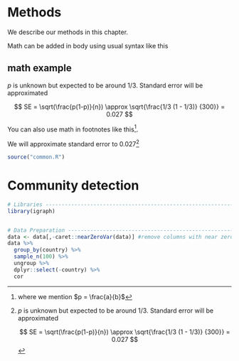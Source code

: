 # Methods

We describe our methods in this chapter.

Math can be added in body using usual syntax like this

## math example

$p$ is unknown but expected to be around 1/3. Standard error will be approximated

$$
SE = \sqrt(\frac{p(1-p)}{n}) \approx \sqrt{\frac{1/3 (1 - 1/3)} {300}} = 0.027
$$

You can also use math in footnotes like this^[where we mention $p = \frac{a}{b}$].

We will approximate standard error to 0.027[^longnote]

[^longnote]: $p$ is unknown but expected to be around 1/3. Standard error will be approximated

    $$
    SE = \sqrt(\frac{p(1-p)}{n}) \approx \sqrt{\frac{1/3 (1 - 1/3)} {300}} = 0.027
    $$

```r
source("common.R") 
```

# Community detection
```r
# Libraries --------------------------------------------------------------
library(igraph)


# Data Preparation -------------------------------------------------------
data <- data[,-caret::nearZeroVar(data)] #remove columns with near zero variance
data %>% 
  group_by(country) %>% 
  sample_n(100) %>% 
  ungroup %>% 
  dplyr::select(-country) %>% 
  cor


```

